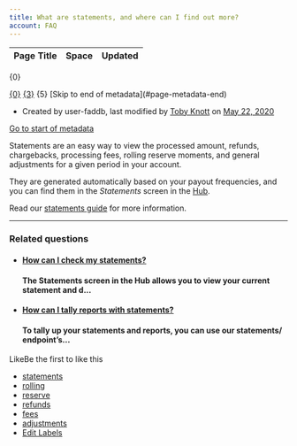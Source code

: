 ```yaml
---
title: What are statements, and where can I find out more?
account: FAQ 
---
```


<table class="aui"> <thead> <tr class="header"> <th class="search-result-title">Page Title</th> <th class="search-result-space">Space</th> <th class="search-result-date">Updated</th> </tr> </thead> </table> <p class="search-result-count">{0}</p> <tr class="search-result"> <td class="search-result-title"><a href="{1}" class="content-type-{2}"><span>{0}</span></a></td> <td class="search-result-space"><a class="space" href="/display/{4}/" title="{3}">{3}</a></td> <td class="search-result-date"><span class="date" title="{6}">{5}</span></td> </tr> [Skip to end of metadata](#page-metadata-end)

*   Created by user-faddb, last modified by [Toby Knott](    /display/~toby.knott
    ) on [May 22, 2020](/pages/diffpagesbyversion.action?pageId=721039&selectedPageVersions=4&selectedPageVersions=5 "Show changes")

[Go to start of metadata](#page-metadata-start)

Statements are an easy way to view the processed amount, refunds, chargebacks, processing fees, rolling reserve moments, and general adjustments for a given period in your account.

They are generated automatically based on your payout frequencies, and you can find them in the _Statements_ screen in the [Hub](https://hub.checkout.com).

Read our [statements guide](/display/DOCS/Statements+explained) for more information.

* * *

### Related questions

*   #### [How can I check my statements?](/pages/viewpage.action?pageId=721041)
    
    #### The Statements screen in the Hub allows you to view your current statement and d...
    
*   #### [How can I tally reports with statements?](/pages/viewpage.action?pageId=721033)
    
    #### To tally up your statements and reports, you can use our statements/ endpoint’s...
    

LikeBe the first to like this

*   [statements](/label/FAQ/statements)
*   [rolling](/label/FAQ/rolling)
*   [reserve](/label/FAQ/reserve)
*   [refunds](/label/FAQ/refunds)
*   [fees](/label/FAQ/fees)
*   [adjustments](/label/FAQ/adjustments)
*   [Edit Labels](# "Edit Labels (Type 'l')")




